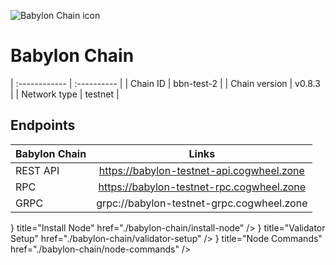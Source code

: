 
![Babylon Chain icon](/icons/babylonIcon.png)

# Babylon Chain

| :------------      | :----------      |
| Chain ID           | bbn-test-2       |
| Chain version      | v0.8.3  |
| Network type       | testnet   |

## Endpoints

| Babylon Chain         | Links                                   |
| :------------      | :----------:                            |
| REST API           | https://babylon-testnet-api.cogwheel.zone  |
| RPC                | https://babylon-testnet-rpc.cogwheel.zone  |
| GRPC               | grpc://babylon-testnet-grpc.cogwheel.zone  |

<Cards>
  <Card
    icon={<ChevronRightIcon />}
    title="Install Node"
    href="./babylon-chain/install-node"
  />
  <Card
    icon={<ChevronRightIcon />}
    title="Validator Setup"
    href="./babylon-chain/validator-setup"
  />
  <Card
    icon={<ChevronRightIcon />}
    title="Node Commands"
    href="./babylon-chain/node-commands"
  />
</Cards>